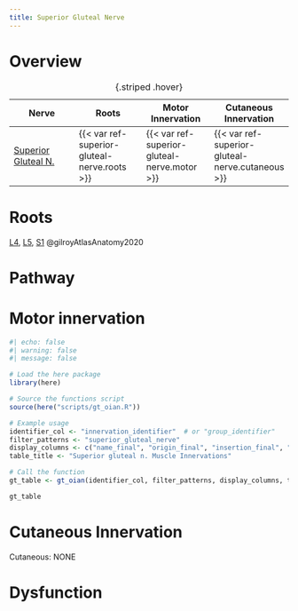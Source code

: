 ```yaml
---
title: Superior Gluteal Nerve
---
```



# Overview

| Nerve | Roots | Motor Innervation | Cutaneous Innervation |
|-|-|-|-|
| [Superior Gluteal N.]({{< var ref-superior-gluteal-nerve.path >}}) | {{< var ref-superior-gluteal-nerve.roots >}} | {{< var ref-superior-gluteal-nerve.motor >}} | {{< var ref-superior-gluteal-nerve.cutaneous >}} |
: {.striped .hover}

# Roots

[L4]({{< var ref-nerve-root.l4 >}}), [L5]({{< var ref-nerve-root.l5 >}}), [S1]({{< var ref-nerve-root.s1 >}}) @gilroyAtlasAnatomy2020 

# Pathway

# Motor innervation

```r
#| echo: false
#| warning: false
#| message: false

# Load the here package
library(here)

# Source the functions script
source(here("scripts/gt_oian.R"))

# Example usage
identifier_col <- "innervation_identifier"  # or "group_identifier"
filter_patterns <- "superior_gluteal_nerve"
display_columns <- c("name_final", "origin_final", "insertion_final", "innervation_final", "action_final")
table_title <- "Superior gluteal n. Muscle Innervations"

# Call the function
gt_table <- gt_oian(identifier_col, filter_patterns, display_columns, table_title)

gt_table
```



# Cutaneous Innervation
Cutaneous: NONE

# Dysfunction